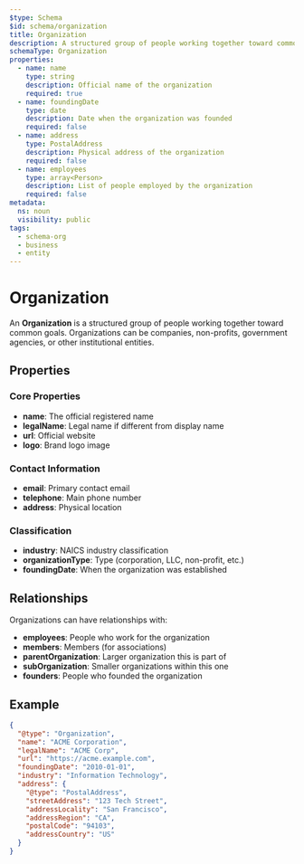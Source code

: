 ```yaml
---
$type: Schema
$id: schema/organization
title: Organization
description: A structured group of people working together toward common goals
schemaType: Organization
properties:
  - name: name
    type: string
    description: Official name of the organization
    required: true
  - name: foundingDate
    type: date
    description: Date when the organization was founded
    required: false
  - name: address
    type: PostalAddress
    description: Physical address of the organization
    required: false
  - name: employees
    type: array<Person>
    description: List of people employed by the organization
    required: false
metadata:
  ns: noun
  visibility: public
tags:
  - schema-org
  - business
  - entity
---
```


# Organization

An **Organization** is a structured group of people working together toward common goals. Organizations can be companies, non-profits, government agencies, or other institutional entities.

## Properties

### Core Properties

- **name**: The official registered name
- **legalName**: Legal name if different from display name
- **url**: Official website
- **logo**: Brand logo image

### Contact Information

- **email**: Primary contact email
- **telephone**: Main phone number
- **address**: Physical location

### Classification

- **industry**: NAICS industry classification
- **organizationType**: Type (corporation, LLC, non-profit, etc.)
- **foundingDate**: When the organization was established

## Relationships

Organizations can have relationships with:

- **employees**: People who work for the organization
- **members**: Members (for associations)
- **parentOrganization**: Larger organization this is part of
- **subOrganization**: Smaller organizations within this one
- **founders**: People who founded the organization

## Example

```json
{
  "@type": "Organization",
  "name": "ACME Corporation",
  "legalName": "ACME Corp",
  "url": "https://acme.example.com",
  "foundingDate": "2010-01-01",
  "industry": "Information Technology",
  "address": {
    "@type": "PostalAddress",
    "streetAddress": "123 Tech Street",
    "addressLocality": "San Francisco",
    "addressRegion": "CA",
    "postalCode": "94103",
    "addressCountry": "US"
  }
}
```
